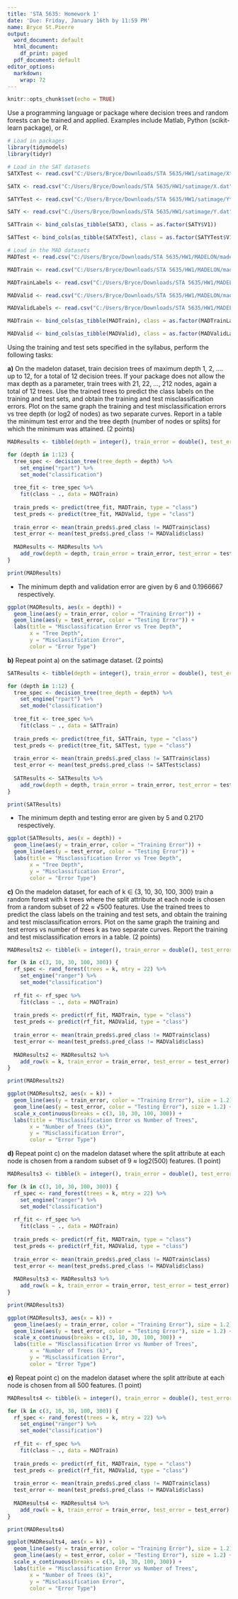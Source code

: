 ---
title: 'STA 5635: Homework 1'
date: 'Due: Friday, January 16th by 11:59 PM'
name: Bryce St.Pierre
output:
  word_document: default
  html_document:
    df_print: paged
  pdf_document: default
editor_options:
  markdown:
    wrap: 72
---

```{r setup, include=FALSE}
knitr::opts_chunk$set(echo = TRUE)
```

Use a programming language or package where decision trees and random
forests can be trained and applied. Examples include Matlab, Python
(scikit-learn package), or R.

```{r results = 'hide'}
# Load in packages
library(tidymodels)
library(tidyr)
```

```{r}
# Load in the SAT datasets
SATXTest <- read.csv("C:/Users/Bryce/Downloads/STA 5635/HW1/satimage/Xtest.dat", header = FALSE, sep = " ")

SATX <- read.csv("C:/Users/Bryce/Downloads/STA 5635/HW1/satimage/X.dat", header = FALSE, sep = " ")

SATYTest <- read.csv("C:/Users/Bryce/Downloads/STA 5635/HW1/satimage/Ytest.dat", header = FALSE, sep = " ")

SATY <- read.csv("C:/Users/Bryce/Downloads/STA 5635/HW1/satimage/Y.dat", header = FALSE, sep = " ")

SATTrain <- bind_cols(as_tibble(SATX), class = as.factor(SATY$V1))

SATTest <- bind_cols(as_tibble(SATXTest), class = as.factor(SATYTest$V1))
```

```{r}
# Load in the MAD datasets
MADTest <- read.csv("C:/Users/Bryce/Downloads/STA 5635/HW1/MADELON/madelon_test.data", header = FALSE, sep = " ")

MADTrain <- read.csv("C:/Users/Bryce/Downloads/STA 5635/HW1/MADELON/madelon_train.data", header = FALSE, sep = " ")

MADTrainLabels <- read.csv("C:/Users/Bryce/Downloads/STA 5635/HW1/MADELON/madelon_train.labels", header = FALSE, sep = " ")

MADValid <- read.csv("C:/Users/Bryce/Downloads/STA 5635/HW1/MADELON/madelon_valid.data", header = FALSE, sep = " ")

MADValidLabels <- read.csv("C:/Users/Bryce/Downloads/STA 5635/HW1/MADELON/madelon_valid.labels", header = FALSE, sep = " ")

MADTrain <- bind_cols(as_tibble(MADTrain), class = as.factor(MADTrainLabels$V1)) %>% select (-c(V501))

MADValid <- bind_cols(as_tibble(MADValid), class = as.factor(MADValidLabels$V1)) %>% select (-c(V501))
```

Using the training and test sets specified in the syllabus, perform the
following tasks:

**a)** On the madelon dataset, train decision trees of maximum depth 1,
2, .... up to 12, for a total of 12 decision trees. If your package does
not allow the max depth as a parameter, train trees with 21, 22, ...,
212 nodes, again a total of 12 trees. Use the trained trees to predict
the class labels on the training and test sets, and obtain the training
and test misclassification errors. Plot on the same graph the training
and test misclassification errors vs tree depth (or log2 of nodes) as
two separate curves. Report in a table the minimum test error and the
tree depth (number of nodes or splits) for which the minimum was
attained. (2 points)

```{r}

MADResults <- tibble(depth = integer(), train_error = double(), test_error = double())

for (depth in 1:12) {
  tree_spec <- decision_tree(tree_depth = depth) %>% 
    set_engine("rpart") %>% 
    set_mode("classification")
  
  tree_fit <- tree_spec %>% 
    fit(class ~ ., data = MADTrain)
  
  train_preds <- predict(tree_fit, MADTrain, type = "class")
  test_preds <- predict(tree_fit, MADValid, type = "class")
  
  train_error <- mean(train_preds$.pred_class != MADTrain$class)
  test_error <- mean(test_preds$.pred_class != MADValid$class)
  
  MADResults <- MADResults %>% 
    add_row(depth = depth, train_error = train_error, test_error = test_error)
}

```

```{r}
print(MADResults)
```

-   The minimum depth and validation error are given by 6 and 0.1966667
    respectively.

```{r}
ggplot(MADResults, aes(x = depth)) +
  geom_line(aes(y = train_error, color = "Training Error")) +
  geom_line(aes(y = test_error, color = "Testing Error")) +
  labs(title = "Misclassification Error vs Tree Depth",
       x = "Tree Depth",
       y = "Misclassification Error",
       color = "Error Type")
```

**b)** Repeat point a) on the satimage dataset. (2 points)

```{r}

SATResults <- tibble(depth = integer(), train_error = double(), test_error = double())

for (depth in 1:12) {
  tree_spec <- decision_tree(tree_depth = depth) %>% 
    set_engine("rpart") %>% 
    set_mode("classification")
  
  tree_fit <- tree_spec %>% 
    fit(class ~ ., data = SATTrain)
  
  train_preds <- predict(tree_fit, SATTrain, type = "class")
  test_preds <- predict(tree_fit, SATTest, type = "class")
  
  train_error <- mean(train_preds$.pred_class != SATTrain$class)
  test_error <- mean(test_preds$.pred_class != SATTest$class)
  
  SATResults <- SATResults %>% 
    add_row(depth = depth, train_error = train_error, test_error = test_error)
}

```

```{r}
print(SATResults)
```

-   The minimum depth and testing error are given by 5 and 0.2170
    respectively.

```{r}
ggplot(SATResults, aes(x = depth)) +
  geom_line(aes(y = train_error, color = "Training Error")) +
  geom_line(aes(y = test_error, color = "Testing Error")) +
  labs(title = "Misclassification Error vs Tree Depth",
       x = "Tree Depth",
       y = "Misclassification Error",
       color = "Error Type")
```

**c)** On the madelon dataset, for each of k ∈ {3, 10, 30, 100, 300}
train a random forest with k trees where the split attribute at each
node is chosen from a random subset of 22 ≈ √500 features. Use the
trained trees to predict the class labels on the training and test sets,
and obtain the training and test misclassification errors. Plot on the
same graph the training and test errors vs number of trees k as two
separate curves. Report the training and test misclassification errors
in a table. (2 points)

```{r}

MADResults2 <- tibble(k = integer(), train_error = double(), test_error = double())

for (k in c(3, 10, 30, 100, 300)) {
  rf_spec <- rand_forest(trees = k, mtry = 22) %>% 
    set_engine("ranger") %>% 
    set_mode("classification")
  
  rf_fit <- rf_spec %>% 
    fit(class ~ ., data = MADTrain)
  
  train_preds <- predict(rf_fit, MADTrain, type = "class")
  test_preds <- predict(rf_fit, MADValid, type = "class")
  
  train_error <- mean(train_preds$.pred_class != MADTrain$class)
  test_error <- mean(test_preds$.pred_class != MADValid$class)
  
  MADResults2 <- MADResults2 %>% 
    add_row(k = k, train_error = train_error, test_error = test_error)
}

```

```{r}
print(MADResults2)
```

```{r}
ggplot(MADResults2, aes(x = k)) +
  geom_line(aes(y = train_error, color = "Training Error"), size = 1.2) +
  geom_line(aes(y = test_error, color = "Testing Error"), size = 1.2) +
  scale_x_continuous(breaks = c(3, 10, 30, 100, 300)) +
  labs(title = "Misclassification Error vs Number of Trees",
       x = "Number of Trees (k)",
       y = "Misclassification Error",
       color = "Error Type")
```

**d)** Repeat point c) on the madelon dataset where the split attribute
at each node is chosen from a random subset of 9 ≈ log2(500) features.
(1 point)

```{r}
MADResults3 <- tibble(k = integer(), train_error = double(), test_error = double())

for (k in c(3, 10, 30, 100, 300)) {
  rf_spec <- rand_forest(trees = k, mtry = 22) %>% 
    set_engine("ranger") %>% 
    set_mode("classification")
  
  rf_fit <- rf_spec %>% 
    fit(class ~ ., data = MADTrain)
  
  train_preds <- predict(rf_fit, MADTrain, type = "class")
  test_preds <- predict(rf_fit, MADValid, type = "class")
  
  train_error <- mean(train_preds$.pred_class != MADTrain$class)
  test_error <- mean(test_preds$.pred_class != MADValid$class)
  
  MADResults3 <- MADResults3 %>% 
    add_row(k = k, train_error = train_error, test_error = test_error)
}
```

```{r}
print(MADResults3)
```

```{r}
ggplot(MADResults3, aes(x = k)) +
  geom_line(aes(y = train_error, color = "Training Error"), size = 1.2) +
  geom_line(aes(y = test_error, color = "Testing Error"), size = 1.2) +
  scale_x_continuous(breaks = c(3, 10, 30, 100, 300)) +
  labs(title = "Misclassification Error vs Number of Trees",
       x = "Number of Trees (k)",
       y = "Misclassification Error",
       color = "Error Type")
```

**e)** Repeat point c) on the madelon dataset where the split attribute
at each node is chosen from all 500 features. (1 point)

```{r}
MADResults4 <- tibble(k = integer(), train_error = double(), test_error = double())

for (k in c(3, 10, 30, 100, 300)) {
  rf_spec <- rand_forest(trees = k, mtry = 22) %>% 
    set_engine("ranger") %>% 
    set_mode("classification")
  
  rf_fit <- rf_spec %>% 
    fit(class ~ ., data = MADTrain)
  
  train_preds <- predict(rf_fit, MADTrain, type = "class")
  test_preds <- predict(rf_fit, MADValid, type = "class")
  
  train_error <- mean(train_preds$.pred_class != MADTrain$class)
  test_error <- mean(test_preds$.pred_class != MADValid$class)
  
  MADResults4 <- MADResults4 %>% 
    add_row(k = k, train_error = train_error, test_error = test_error)
}
```

```{r}
print(MADResults4)
```

```{r}
ggplot(MADResults4, aes(x = k)) +
  geom_line(aes(y = train_error, color = "Training Error"), size = 1.2) +
  geom_line(aes(y = test_error, color = "Testing Error"), size = 1.2) +
  scale_x_continuous(breaks = c(3, 10, 30, 100, 300)) +
  labs(title = "Misclassification Error vs Number of Trees",
       x = "Number of Trees (k)",
       y = "Misclassification Error",
       color = "Error Type")
```
